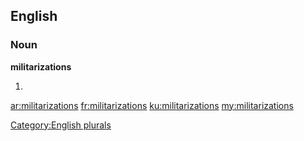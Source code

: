 ==English==

===Noun===
'''militarizations'''

# {{plural of|militarization}}

[[Category:English plurals]]

[[ar:militarizations]]
[[fr:militarizations]]
[[ku:militarizations]]
[[my:militarizations]]